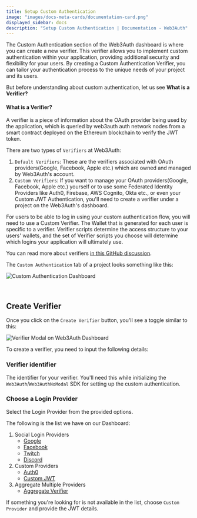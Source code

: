```yaml
---
title: Setup Custom Authentication
image: "images/docs-meta-cards/documentation-card.png"
displayed_sidebar: docs
description: "Setup Custom Authentication | Documentation - Web3Auth"
---
```


The Custom Authentication section of the Web3Auth dashboard is where you can create a new verifier. This verifier allows you to implement custom
authentication within your application, providing additional security and flexibility for your users. By creating a Custom Authentication Verifier,
you can tailor your authentication process to the unique needs of your project and its users.

But before understanding about custom authentication, let us see **What is a Verifier?**

#### What is a Verifier?

A verifier is a piece of information about the OAuth provider being used by the application, which is queried by web3auth auth network nodes from a
smart contract deployed on the Ethereum blockchain to verify the JWT token.

There are two types of `Verifiers` at Web3Auth:

1. `Default Verifiers`: These are the verifiers associated with OAuth providers(Google, Facebook, Apple etc.) which are owned and managed by
   Web3Auth's account.
2. `Custom Verifiers`: If you want to manage your OAuth providers(Google, Facebook, Apple etc.) yourself or to use some Federated Identity Providers
   like Auth0, Firebase, AWS Cognito, Okta etc., or even your Custom JWT Authentication, you'll need to create a verifier under a project on the
   Web3Auth's dashboard.

For users to be able to log in using your custom authentication flow, you will need to use a Custom Verifier. The Wallet that is generated for each
user is specific to a verifier. Verifier scripts determine the access structure to your users' wallets, and the set of Verifier scripts you choose
will determine which logins your application will ultimately use.

You can read more about verifiers [in this GitHub discussion](https://github.com/orgs/Web3Auth/discussions/427#discussioncomment-3442052).

The `Custom Authentication` tab of a project looks something like this:

![Custom Authentication Dashboard](/images/dashboard/custom-authentication.png)

<br />

## Create Verifier

Once you click on the `Create Verifier` button, you'll see a toggle similar to this:

![Verifier Modal on Web3Auth Dashboard](/images/dashboard/create-verifier.png)

To create a verifier, you need to input the following details:

### Verifier identifier

The identifier for your verifier. You'll need this while initializing the `Web3Auth`/`Web3AuthNoModal` SDK for setting up the custom authentication.

### Choose a Login Provider

Select the Login Provider from the provided options.

The following is the list we have on our Dashboard:

1. Social Login Providers
   - [Google](/auth-provider-setup/social-providers/google)
   - [Facebook](/auth-provider-setup/social-providers/facebook)
   - [Twitch](/auth-provider-setup/social-providers/twitch)
   - [Discord](/auth-provider-setup/social-providers/discord)
2. Custom Providers
   - [Auth0](/auth-provider-setup/federated-identity-providers#auth0)
   - [Custom JWT](/auth-provider-setup/byo-jwt-providers)
3. Aggregate Multiple Providers
   - [Aggregate Verifier](/auth-provider-setup/aggregate-verifier)

If something you're looking for is not available in the list, choose `Custom Provider` and provide the JWT details.
